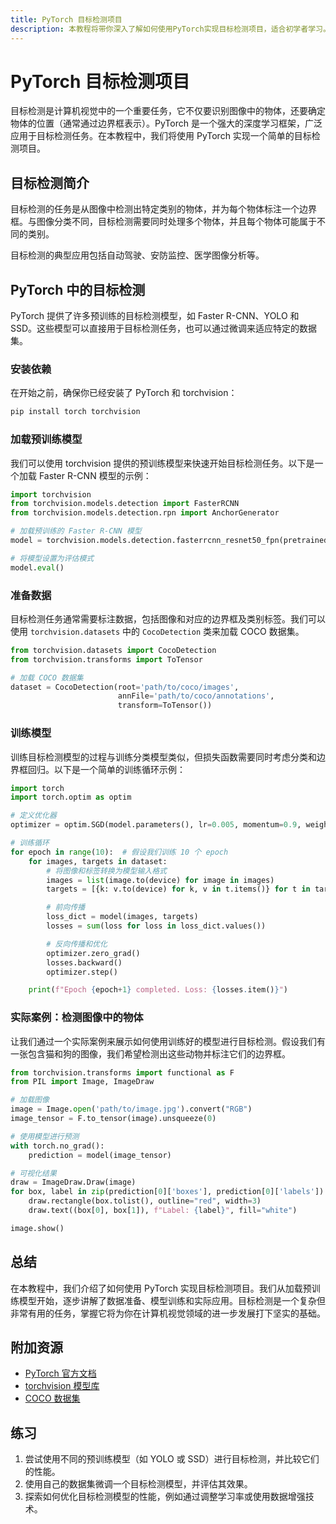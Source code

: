 ```yaml
---
title: PyTorch 目标检测项目
description: 本教程将带你深入了解如何使用PyTorch实现目标检测项目，适合初学者学习。我们将从基础概念开始，逐步讲解如何构建和训练目标检测模型，并通过实际案例展示其应用。
---
```


# PyTorch 目标检测项目

目标检测是计算机视觉中的一个重要任务，它不仅要识别图像中的物体，还要确定物体的位置（通常通过边界框表示）。PyTorch 是一个强大的深度学习框架，广泛应用于目标检测任务。在本教程中，我们将使用 PyTorch 实现一个简单的目标检测项目。

## 目标检测简介

目标检测的任务是从图像中检测出特定类别的物体，并为每个物体标注一个边界框。与图像分类不同，目标检测需要同时处理多个物体，并且每个物体可能属于不同的类别。

目标检测的典型应用包括自动驾驶、安防监控、医学图像分析等。

## PyTorch 中的目标检测

PyTorch 提供了许多预训练的目标检测模型，如 Faster R-CNN、YOLO 和 SSD。这些模型可以直接用于目标检测任务，也可以通过微调来适应特定的数据集。

### 安装依赖

在开始之前，确保你已经安装了 PyTorch 和 torchvision：

```bash
pip install torch torchvision
```

### 加载预训练模型

我们可以使用 torchvision 提供的预训练模型来快速开始目标检测任务。以下是一个加载 Faster R-CNN 模型的示例：

```python
import torchvision
from torchvision.models.detection import FasterRCNN
from torchvision.models.detection.rpn import AnchorGenerator

# 加载预训练的 Faster R-CNN 模型
model = torchvision.models.detection.fasterrcnn_resnet50_fpn(pretrained=True)

# 将模型设置为评估模式
model.eval()
```

### 准备数据

目标检测任务通常需要标注数据，包括图像和对应的边界框及类别标签。我们可以使用 `torchvision.datasets` 中的 `CocoDetection` 类来加载 COCO 数据集。

```python
from torchvision.datasets import CocoDetection
from torchvision.transforms import ToTensor

# 加载 COCO 数据集
dataset = CocoDetection(root='path/to/coco/images', 
                        annFile='path/to/coco/annotations', 
                        transform=ToTensor())
```

### 训练模型

训练目标检测模型的过程与训练分类模型类似，但损失函数需要同时考虑分类和边界框回归。以下是一个简单的训练循环示例：

```python
import torch
import torch.optim as optim

# 定义优化器
optimizer = optim.SGD(model.parameters(), lr=0.005, momentum=0.9, weight_decay=0.0005)

# 训练循环
for epoch in range(10):  # 假设我们训练 10 个 epoch
    for images, targets in dataset:
        # 将图像和标签转换为模型输入格式
        images = list(image.to(device) for image in images)
        targets = [{k: v.to(device) for k, v in t.items()} for t in targets]

        # 前向传播
        loss_dict = model(images, targets)
        losses = sum(loss for loss in loss_dict.values())

        # 反向传播和优化
        optimizer.zero_grad()
        losses.backward()
        optimizer.step()

    print(f"Epoch {epoch+1} completed. Loss: {losses.item()}")
```

### 实际案例：检测图像中的物体

让我们通过一个实际案例来展示如何使用训练好的模型进行目标检测。假设我们有一张包含猫和狗的图像，我们希望检测出这些动物并标注它们的边界框。

```python
from torchvision.transforms import functional as F
from PIL import Image, ImageDraw

# 加载图像
image = Image.open('path/to/image.jpg').convert("RGB")
image_tensor = F.to_tensor(image).unsqueeze(0)

# 使用模型进行预测
with torch.no_grad():
    prediction = model(image_tensor)

# 可视化结果
draw = ImageDraw.Draw(image)
for box, label in zip(prediction[0]['boxes'], prediction[0]['labels']):
    draw.rectangle(box.tolist(), outline="red", width=3)
    draw.text((box[0], box[1]), f"Label: {label}", fill="white")

image.show()
```

## 总结

在本教程中，我们介绍了如何使用 PyTorch 实现目标检测项目。我们从加载预训练模型开始，逐步讲解了数据准备、模型训练和实际应用。目标检测是一个复杂但非常有用的任务，掌握它将为你在计算机视觉领域的进一步发展打下坚实的基础。

## 附加资源

- [PyTorch 官方文档](https://pytorch.org/docs/stable/index.html)
- [torchvision 模型库](https://pytorch.org/vision/stable/models.html)
- [COCO 数据集](https://cocodataset.org/)

## 练习

1. 尝试使用不同的预训练模型（如 YOLO 或 SSD）进行目标检测，并比较它们的性能。
2. 使用自己的数据集微调一个目标检测模型，并评估其效果。
3. 探索如何优化目标检测模型的性能，例如通过调整学习率或使用数据增强技术。

